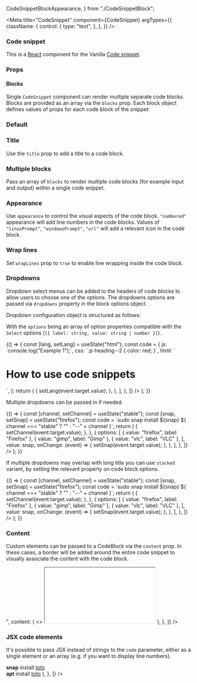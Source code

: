
  CodeSnippetBlockAppearance,
} from "./CodeSnippetBlock";

<Meta
  title="CodeSnippet"
  component={CodeSnippet}
  argTypes={{
    className: {
      control: {
        type: "text",
      },
    },
  }}
/>

### Code snippet

This is a [React](https://reactjs.org/) component for the Vanilla [Code snippet](https://docs.vanillaframework.io/base/code#code-snippet).

### Props

<ArgsTable of={CodeSnippet} />

#### Blocks

Single `CodeSnippet` component can render multiple separate code blocks. Blocks are provided as an array via the `blocks` prop. Each block object defines values of props for each code block of the snippet:

<ArgsTable of={CodeSnippetBlock} />

### Default

<Canvas>
  <Story name="Default">
    <CodeSnippet
      blocks={[
        { code: "Mode: all Settings: maas_url=http://192.168.122.1:5240/MAAS" },
      ]}
    />
  </Story>
</Canvas>

### Title

Use the `title` prop to add a title to a code block.

<Canvas>
  <Story name="Title">
    <CodeSnippet
      blocks={[
        {
          title: "Output",
          code: "Mode: all Settings: maas_url=http://192.168.122.1:5240/MAAS",
        },
      ]}
    />
  </Story>
</Canvas>

### Multiple blocks

Pass an array of `blocks` to render multiple code blocks (for example input and output) within a single code snippet.

<Canvas>
  <Story name="Multiple blocks">
    <CodeSnippet
      blocks={[
        { title: "JavaScript", code: "console.log('Vanilla');" },
        { title: "Output", code: "Vanilla" },
      ]}
    />
  </Story>
</Canvas>

### Appearance

Use `appearance` to control the visual aspects of the code block. `"numbered"` appearance will add line numbers in the code blocks.
Values of `"linuxPrompt"`, `"windowsPrompt"`, `"url"` will add a relevant icon in the code block.

<Canvas>
  <Story name="Appearance">
    <CodeSnippet
      blocks={[
        {
          title: "Install on Linux",
          appearance: CodeSnippetBlockAppearance.LINUX_PROMPT,
          code: "snap install toto",
        },
        {
          title: "Install on Windows",
          appearance: CodeSnippetBlockAppearance.WINDOWS_PROMPT,
          code: "snap install toto",
        },
        {
          title: "Get from the Store",
          appearance: CodeSnippetBlockAppearance.URL,
          code: "http://snapcraft.io/toto",
        },
      ]}
    />
    <CodeSnippet
      blocks={[
        {
          appearance: CodeSnippetBlockAppearance.NUMBERED,
          code: `#!/bin/bash
set -eu . $CONJURE_UP_SPELLSDIR/sdk/common.sh
if [[ "$JUJU_PROVIDERTYPE" == "lxd" ]]; then
  debug "Running pre-deploy for $CONJURE_UP_SPELL"
  sed "s/##MODEL##/$JUJU_MODEL/" $(scriptPath)/lxd-profile.yaml | lxc profile edit "juju-$JUJU_MODEL" || exposeResult "Failed to set profile" $? "false"
fi
exposeResult "Successful pre-deploy." 0 "true"`,
        },
      ]}
    />
  </Story>
</Canvas>

### Wrap lines

Set `wrapLines` prop to `true` to enable line wrapping inside the code block.

<Canvas>
  <Story name="Wrap lines">
    <CodeSnippet
      blocks={[
        {
          appearance: CodeSnippetBlockAppearance.NUMBERED,
          wrapLines: true,
          code: `#!/bin/bash
set -eu . $CONJURE_UP_SPELLSDIR/sdk/common.sh
if [[ "$JUJU_PROVIDERTYPE" == "lxd" ]]; then
  debug "Running pre-deploy for $CONJURE_UP_SPELL"
  sed "s/##MODEL##/$JUJU_MODEL/" $(scriptPath)/lxd-profile.yaml | lxc profile edit "juju-$JUJU_MODEL" || exposeResult "Failed to set profile" $? "false"
fi
exposeResult "Successful pre-deploy." 0 "true"`,
        },
      ]}
    />
  </Story>
</Canvas>

### Dropdowns

Dropdown select menus can be added to the headers of code blocks to allow users to choose one of the options. The dropdowns options are passed via `dropdowns` property in the block options object.

Dropdown configuration object is structured as follows:

<ArgsTable of={CodeSnippetDropdown} />

With the `options` being an array of option properties compatible with the `Select` options (`[{ label: string, value: string | number }]`).

<Canvas>
  <Story name="Dropdown">
    {() => {
      const [lang, setLang] = useState("html");
      const code = {
        js: `console.log("Example 1");`,
        css: `.p-heading--2 { color: red; }`,
        html: `<h1 class="p-heading--2">How to use code snippets</h1>`,
      };
      return (
        <CodeSnippet
          blocks={[
            {
              code: code[lang],
              dropdowns: [
                {
                  options: [
                    { value: "js", label: "JS" },
                    { value: "css", label: "CSS" },
                    { value: "html", label: "HTML" },
                  ],
                  value: lang,
                  onChange: (event) => {
                    setLang(event.target.value);
                  },
                },
              ],
            },
          ]}
        />
      );
    }}
  </Story>
</Canvas>

Multiple dropdowns can be passed in if needed.

<Canvas>
  <Story name="Dropdowns">
    {() => {
      const [channel, setChannel] = useState("stable");
      const [snap, setSnap] = useState("firefox");
      const code = `sudo snap install ${snap} ${
        channel === "stable" ? "" : "--" + channel
      }`;
      return (
        <CodeSnippet
          blocks={[
            {
              title: "Install snap",
              code: code,
              dropdowns: [
                {
                  options: [
                    { value: "stable", label: "stable" },
                    { value: "candidate", label: "candidate" },
                    { value: "beta", label: "beta" },
                    { value: "edge", label: "edge" },
                  ],
                  value: channel,
                  onChange: (event) => {
                    setChannel(event.target.value);
                  },
                },
                {
                  options: [
                    { value: "firefox", label: "Firefox" },
                    { value: "gimp", label: "Gimp" },
                    { value: "vlc", label: "VLC" },
                  ],
                  value: snap,
                  onChange: (event) => {
                    setSnap(event.target.value);
                  },
                },
              ],
            },
          ]}
        />
      );
    }}
  </Story>
</Canvas>

If multiple dropdowns may overlap with long title you can use `stacked` variant, by setting the relevant property on code block options.

<Canvas>
  <Story name="DropdownsStacked">
    {() => {
      const [channel, setChannel] = useState("stable");
      const [snap, setSnap] = useState("firefox");
      const code = `sudo snap install ${snap} ${
        channel === "stable" ? "" : "--" + channel
      }`;
      return (
        <CodeSnippet
          blocks={[
            {
              title:
                "Install Firefox, Gimp or VLC as a snap from different channels using command line",
              code: code,
              stacked: true,
              dropdowns: [
                {
                  options: [
                    { value: "stable", label: "stable" },
                    { value: "candidate", label: "candidate" },
                    { value: "beta", label: "beta" },
                    { value: "edge", label: "edge" },
                  ],
                  value: channel,
                  onChange: (event) => {
                    setChannel(event.target.value);
                  },
                },
                {
                  options: [
                    { value: "firefox", label: "Firefox" },
                    { value: "gimp", label: "Gimp" },
                    { value: "vlc", label: "VLC" },
                  ],
                  value: snap,
                  onChange: (event) => {
                    setSnap(event.target.value);
                  },
                },
              ],
            },
          ]}
        />
      );
    }}
  </Story>
</Canvas>

### Content

Custom elements can be passed to a CodeBlock via the `content` prop. In these cases, a border will be added around the entire code snippet to visually associate the content with the code block.

<Canvas>
  <Story name="Content">
    <CodeSnippet
      blocks={[
        {
          title: "With embedded iframe",
          code: "<iframe src='/iframe.html?id=button--base&viewMode=story'></iframe>",
          content: (
            <>
              <iframe src="/iframe.html?id=button--base&viewMode=story"></iframe>
            </>
          ),
        },
      ]}
    />
  </Story>
</Canvas>

### JSX code elements

It's possible to pass JSX instead of strings to the `code` parameter, either
as a single element or an array (e.g. if you want to display line numbers).

<Canvas>
  <Story name="JSX code elements">
    <CodeSnippet
      blocks={[
        {
          code: (
            <>
              <strong>snap</strong> install <a href="">toto</a>
              <br />
              <strong>apt</strong> install <a href="">toto</a>
            </>
          ),
        },
      ]}
    />
    <CodeSnippet
      blocks={[
        {
          appearance: CodeSnippetBlockAppearance.NUMBERED,
          code: [
            `#!/bin/bash`,
            `set -eu . $CONJURE_UP_SPELLSDIR/sdk/common.sh`,
            `if [[ "$JUJU_PROVIDERTYPE" == "lxd" ]]; then`,
            `  debug "Running pre-deploy for $CONJURE_UP_SPELL"`,
            `  sed "s/##MODEL##/$JUJU_MODEL/" $(scriptPath)/lxd-profile.yaml | lxc profile edit "juju-$JUJU_MODEL" || exposeResult "Failed to set profile" $? "false"`,
            `fi`,
            `exposeResult "Successful pre-deploy." 0 "true"`,
          ],
        },
      ]}
    />
  </Story>
</Canvas>
